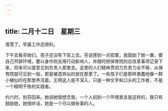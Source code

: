```yaml
---
---
---
```

title: 二月十二日　星期三
---




落雪了。早晨工作还顺利。

下午去看芬她们。孩子还没有下班上去。芬说感到一点寂寞，我鼓励了她一番，要自己开辟环境，要以身作则去用行动影响人，并随时把保育院的应改革事项记录下来，将来可以提意见到负责人那里去。这里的人们精神贯彻力负责力全不够，从保育院就可见到一般，那是被遗弃似的放在那里了。一些孩子们是那样愚蠢地像一群小猪似的在那里养活着。王明这人是不深入，只是一种文字和口头的工作者，不是一个精明干练的实践者。

约六时，别芬回来。她说她很想念我，一个人初到一个环境里总是这样的，我只有鼓励她，她很听话，她是一个可以做些事的人。